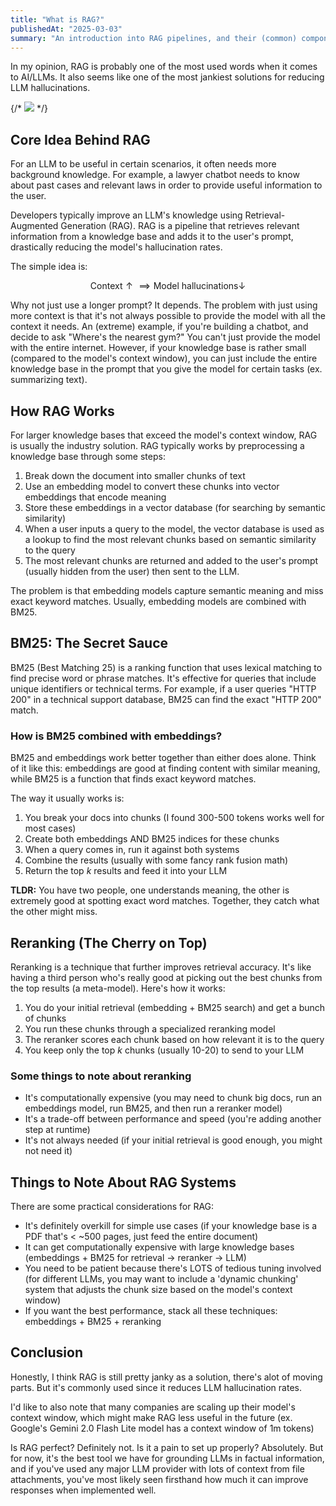 ```yaml
---
title: "What is RAG?"
publishedAt: "2025-03-03"
summary: "An introduction into RAG pipelines, and their (common) components."
---
```


In my opinion, RAG is probably one of the most used words when it comes to AI/LLMs. It also seems like one of the most jankiest solutions for reducing LLM hallucinations.

{/* ![](/blog-assets/rag/) */}

## Core Idea Behind RAG

For an LLM to be useful in certain scenarios, it often needs more background knowledge. For example, a lawyer chatbot needs to know about past cases and relevant laws in order to provide useful information to the user.

Developers typically improve an LLM's knowledge using Retrieval-Augmented Generation (RAG). RAG is a pipeline that retrieves relevant information from a knowledge base and adds it to the user's prompt, drastically reducing the model's hallucination rates.

The simple idea is:

$$
\text{Context} \uparrow \implies \text{Model hallucinations} \downarrow
$$

<Callout>
<CalloutTitle>Why not just use a longer prompt?</CalloutTitle>
<CalloutDescription>
It depends. The problem with just using more context is that it's not always possible to provide the model with all the context it needs. An (extreme) example, if you're building a chatbot, and decide to ask "Where's the nearest gym?" You can't just provide the model with the entire internet. However, if your knowledge base is rather small (compared to the model's context window), you can just include the entire knowledge base in the prompt that you give the model for certain tasks (ex. summarizing text).
</CalloutDescription>
</Callout>


## How RAG Works

For larger knowledge bases that exceed the model's context window, RAG is usually the industry solution. RAG typically works by preprocessing a knowledge base through some steps:

1. Break down the document into smaller chunks of text
2. Use an embedding model to convert these chunks into vector embeddings that encode meaning
3. Store these embeddings in a vector database (for searching by semantic similarity)
4. When a user inputs a query to the model, the vector database is used as a lookup to find the most relevant chunks based on semantic similarity to the query
5. The most relevant chunks are returned and added to the user's prompt (usually hidden from the user) then sent to the LLM.

The problem is that embedding models capture semantic meaning and miss exact keyword matches. Usually, embedding models are combined with BM25.

## BM25: The Secret Sauce

BM25 (Best Matching 25) is a ranking function that uses lexical matching to find precise word or phrase matches. It's effective for queries that include unique identifiers or technical terms. For example, if a user queries "HTTP 200" in a technical support database, BM25 can find the exact "HTTP 200" match.

### How is BM25 combined with embeddings?

BM25 and embeddings work better together than either does alone. Think of it like this: embeddings are good at finding content with similar meaning, while BM25 is a function that finds exact keyword matches.

The way it usually works is:

1. You break your docs into chunks (I found 300-500 tokens works well for most cases)
2. Create both embeddings AND BM25 indices for these chunks
3. When a query comes in, run it against both systems
4. Combine the results (usually with some fancy rank fusion math)
5. Return the top $k$ results and feed it into your LLM

**TLDR:** You have two people, one understands meaning, the other is extremely good at spotting exact word matches. Together, they catch what the other might miss.

## Reranking (The Cherry on Top)

Reranking is a technique that further improves retrieval accuracy. It's like having a third person who's really good at picking out the best chunks from the top results (a meta-model). Here's how it works:

1. You do your initial retrieval (embedding + BM25 search) and get a bunch of chunks
2. You run these chunks through a specialized reranking model
3. The reranker scores each chunk based on how relevant it is to the query
4. You keep only the top $k$ chunks (usually 10-20) to send to your LLM

### Some things to note about reranking

- It's computationally expensive (you may need to chunk big docs, run an embeddings model, run BM25, and then run a reranker model)
- It's a trade-off between performance and speed (you're adding another step at runtime)
- It's not always needed (if your initial retrieval is good enough, you might not need it)

## Things to Note About RAG Systems

There are some practical considerations for RAG:

- It's definitely overkill for simple use cases (if your knowledge base is a PDF that's \< ~500 pages, just feed the entire document)
- It can get computationally expensive with large knowledge bases (embeddings + BM25 for retrieval $\rightarrow$ reranker $\rightarrow$ LLM)
- You need to be patient because there's LOTS of tedious tuning involved (for different LLMs, you may want to include a 'dynamic chunking' system that adjusts the chunk size based on the model's context window)
- If you want the best performance, stack all these techniques: embeddings + BM25 + reranking

## Conclusion

Honestly, I think RAG is still pretty janky as a solution, there's alot of moving parts. But it's commonly used since it reduces LLM hallucination rates. 

I'd like to also note that many companies are scaling up their model's context window, which might make RAG less useful in the future (ex. Google's Gemini 2.0 Flash Lite model has a context window of 1m tokens)

Is RAG perfect? Definitely not. Is it a pain to set up properly? Absolutely. But for now, it's the best tool we have for grounding LLMs in factual information, and if you've used any major LLM provider with lots of context from file attachments, you've most likely seen firsthand how much it can improve responses when implemented well.